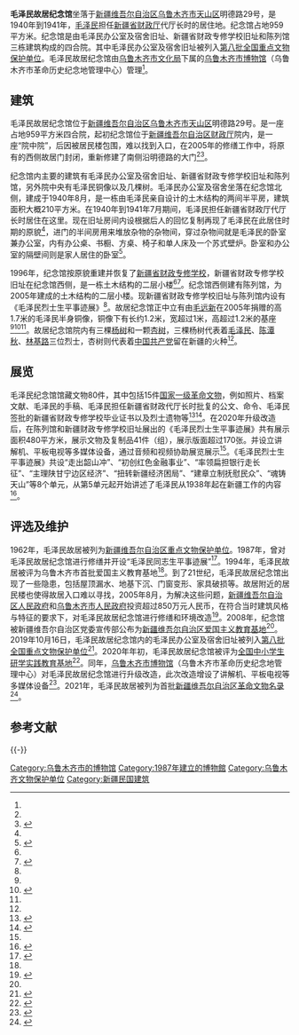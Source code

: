 {{Infobox museum
 |名称    = 毛泽民故居纪念馆
 |其他名称= 
 |logo =
 |logosize =
 |logo_caption =
 |图像    = 
 |图像大小= 
 |图像说明= 
 |coordinates= {{Coord|43.792401|87.6209633|display=inline,title}}
 |former_name    = 
 |established    = 1940年代
 |dissolved    = 
 |location    =[[新疆维吾尔自治区|新疆维吾尔自治区]][[乌鲁木齐市|乌鲁木齐市]][[天山区|天山区]]明德路29号
 |type    = 纪念馆
 |accreditation    = 
 |collections    = 
 |collection_size    = 80件
|owner    =[[乌鲁木齐市博物馆|乌鲁木齐市博物馆]]（乌鲁木齐市革命历史纪念地管理中心）
 |website    = 
}}
{{文物保护单位
| 级别 = 全国
| 名称 = 毛泽民办公室及宿舍旧址
| 图片 = 毛泽民办公室及宿舍旧址.png
| 编号 =8-0748-5-232
| 分类 = 近现代重要史迹及代表性建筑
| 时代 = 1940－1941年
| 所在 = [[新疆维吾尔自治区|新疆维吾尔自治区]][[乌鲁木齐市|乌鲁木齐市]]
| 登录 = 2019年10月16日
| Cat = 新疆全国重点文物保护单位
}}
'''毛泽民故居纪念馆'''坐落于[[新疆维吾尔自治区|新疆维吾尔自治区]][[乌鲁木齐市|乌鲁木齐市]][[天山区|天山区]]明德路29号，是1940年到1941年，[[毛泽民|毛泽民]]担任[[新疆省财政厅|新疆省财政厅]]代厅长时的居住地。纪念馆占地959平方米。纪念馆是由毛泽民办公室及宿舍旧址、新疆省财政专修学校旧址和陈列馆三栋建筑构成的四合院。其中毛泽民办公室及宿舍旧址被列入[[第八批全国重点文物保护单位|第八批全国重点文物保护单位]]。毛泽民故居纪念馆由[[乌鲁木齐市文化局|乌鲁木齐市文化局]]下属的[[乌鲁木齐市博物馆|乌鲁木齐市博物馆]]（乌鲁木齐市革命历史纪念地管理中心）管理<ref name="年鉴2011"/>。

== 建筑 ==
{{multiple image
| align = left
|total_width=190
| direction         =vertical
| image1 = 毛泽民办公室及宿舍旧址内部.png
| alt1 = 
| caption1 = 
| image2 = 毛泽民办公室及宿舍旧址内部2.png
| alt2 = 
| caption2 = 
| image3 = 毛泽民故居纪念馆内.png 
| alt3 = 
| caption3 = 
| footer = 毛泽民办公室及宿舍旧址内部及陈列馆内部
}}
{{multiple image
| align = right
|total_width=400
| direction         =
| image1 = 新疆财政专修学校旧址.png
| alt1 = 
| caption1 = 
| image2 = 毛泽民纪念馆陈列室.png
| alt2 = 
| caption2 = 
| image3 = 毛泽民故居纪念馆雕像.png
| alt3 = 
| caption3 = 
| footer = 新疆财政专修学校旧址、陈列室与雕像
}}
毛泽民故居纪念馆位于[[新疆维吾尔自治区|新疆维吾尔自治区]][[乌鲁木齐市|乌鲁木齐市]][[天山区|天山区]]明德路29号。是一座占地959平方米四合院，起初纪念馆位于[[新疆维吾尔自治区财政厅|新疆维吾尔自治区财政厅]]院内，是一座“院中院”，后因被居民楼包围，难以找到入口，在2005年的修缮工作中，将原有的西侧故居门封闭，重新修建了南侧沿明德路的大门<ref name="研究院"/><ref>{{cite web |author1=李君霞 |title=乌鲁木齐市明德路16号的毛泽民故居要大修 |url=https://news.sina.com.cn/o/2005-06-15/10336177670s.shtml |website=新浪新闻中心 |accessdate=2020-09-28}}</ref>。

纪念馆内主要的建筑有毛泽民办公室及宿舍旧址、新疆省财政专修学校旧址和陈列馆，另外院中央有毛泽民铜像以及几棵树。毛泽民办公室及宿舍坐落在纪念馆北侧，建成于1940年8月，是一栋由毛泽民亲自设计的土木结构的两间半平房，建筑面积大概210平方米。在1940年到1941年7月期间，毛泽民担任新疆省财政厅代厅长时居住在这里。现在旧址房间内设根据后人的回忆复制再现了毛泽民在此居住时期的原貌<ref name="钱币"/>，进门的半间房用来堆放杂物的杂物间，穿过杂物间就是毛泽民的卧室兼办公室，内有办公桌、书橱、方桌、椅子和单人床及一个苏式壁炉。卧室和办公室的隔壁间则是家人居住的卧室<ref name="研究院">{{cite web |title=毛泽民故居（新疆篇） |url=http://www.dswxyjy.org.cn/n/2013/1023/c222137-23303637.html |website=中共中央党史和文献研究院 |accessdate=2020-09-28}}</ref>。

1996年，纪念馆按原貌重建并恢复了[[新疆省财政专修学校|新疆省财政专修学校]]，新疆省财政专修学校旧址在纪念馆西侧，是一栋土木结构的二层小楼<ref name="研究院"/><ref name="钱币">{{cite journal |author1=蔡杰华 |title=毛泽民故居 |journal=新疆钱币 |date=2012 |issue=04 |page=F0004}}</ref>。纪念馆西侧建有陈列馆，为2005年建成的土木结构的二层小楼。现新疆省财政专修学校旧址与陈列馆内设有《毛泽民烈士生平事迹展》<ref name="改造"/>。故居纪念馆正中立有由[[毛远新|毛远新]]在2005年捐赠的高1.7米的毛泽民半身铜像，铜像下有长约1.2米，宽超过1米，高超过1.2米的基座<ref name="年鉴2006"/><ref>{{cite news |author1=毛翼虎 |title=瞻仰毛泽民故居 |accessdate=2020-09-28 |work=[[新疆日报|新疆日报]] |issue=A10版·宝地·作品 |date=2018-07-05}}</ref><ref name="研究院"/>。故居纪念馆院内有三棵[[杨树|杨树]]和一颗[[杏树|杏树]]，三棵杨树代表着[[毛泽民|毛泽民]]、[[陈潭秋|陈潭秋]]、[[林基路|林基路]]三位烈士，杏树则代表着[[中国共产党|中国共产党]]留在新疆的火种<ref name="探秘"/>。

== 展览 ==
毛泽民纪念馆馆藏文物80件，其中包括15件[[国家一级文物|国家一级革命文物]]，例如照片、档案文献、毛泽民的手稿、毛泽民担任新疆省财政代厅长时批复的公文、命令、毛泽民签批的新疆省财政专修学校毕业证书以及烈士遗物等<ref name="年鉴2011">{{cite book |author1=[[吉尔拉·衣沙木丁|吉尔拉·依沙木丁]] |editor=乌鲁木齐市党史地方志编委会办公室 |title=乌鲁木齐年鉴, 2011 |date=2012 |publisher=[[新疆人民出版社|新疆人民出版社]] |isbn=978-7-228-15126-4 |pages=261, 316-324}}</ref><ref>{{cite news |author1=柳霞 |title=毛泽民 |accessdate=2020-09-28 |work=光明日报 |agency=新华社 |issue=01版 |date=2011-04-04}}</ref>。在2020年升级改造后，在陈列馆和新疆财政专修学校旧址展出的《毛泽民烈士生平事迹展》共有展示面积480平方米，展示文物及复制品41件（组），展示版面超过170张。并设立讲解机、平板电视等多媒体设备，通过音频和视频协助展览展示<ref name="改造"/>。《毛泽民烈士生平事迹展》共设“走出韶山冲”、“初创红色金融事业”、“率领扁担银行走长征”、“主理陕甘宁边区经济”、“扭转新疆经济困局”、“建章立制抚慰民众”、“魂铸天山”等8个单元，从第5单元起开始讲述了毛泽民从1938年起在新疆工作的内容<ref>{{cite web |author1=王畅彤 |title=毛泽民办公室及宿舍旧址举办主题展 |url=http://w.wlmqwb.com/2020/july/CB916517.html |website=乌鲁木齐在线 |accessdate=2020-09-28 }}{{Dead link}}</ref>。

== 评选及维护 ==
1962年，毛泽民故居被列为[[新疆维吾尔自治区文物保护单位|新疆维吾尔自治区重点文物保护单位]]。1987年，曾对毛泽民故居纪念馆进行修缮并开设“毛泽民同志生平事迹展”<ref name="年鉴2006">{{cite book |author1=秦新德 |author2=[[乃依木·亚森|乃依木·亚森]] |editor=乌鲁木齐市史志办 |title=乌鲁木齐年鉴, 2006 |date=2006 |publisher=新疆人民出版社 |isbn=7-228-10503-6 |pages=288-289}}</ref>。1994年，毛泽民故居被评为乌鲁木齐市首批爱国主义教育基地<ref name="改造"/>。到了21世纪，毛泽民故居纪念馆出现了一些隐患，包括屋顶漏水、地基下沉、门窗变形、家具破损等。故居附近的居民楼也使得故居入口难以寻找，2005年8月，为解决这些问题，[[新疆维吾尔自治区人民政府|新疆维吾尔自治区人民政府]]和[[乌鲁木齐市人民政府|乌鲁木齐市人民政府]]投资超过850万元人民币，在符合当时建筑风格与特征的要求下，对毛泽民故居纪念馆进行修缮和环境改造<ref name="探秘">{{cite web |author1=巩亮亮 |title=探秘乌鲁木齐毛泽民故居 |url=http://www.hongshannet.cn/Topics/gzwcnrsxddjs/hsgs/201607/t20160712_441592.html |website=红山网 |accessdate=2020-09-28 }}{{Dead link}}</ref>。2008年，纪念馆被新疆维吾尔自治区党委宣传部公布为[[新疆维吾尔自治区爱国主义教育基地|新疆维吾尔自治区爱国主义教育基地]]<ref name="研究院"/>。2019年10月16日，毛泽民故居纪念馆内的毛泽民办公室及宿舍旧址被列入[[第八批全国重点文物保护单位|第八批全国重点文物保护单位]]<ref>{{cite web |author1=王畅彤 |title=乌鲁木齐市两处建筑16日入选全国重点文保单位 |url=http://www.hongshannet.cn/hsxw/sfxw/201910/t20191017_641890.html |website=红山网 |accessdate=2020-09-28 }}{{Dead link}}</ref>。2020年年初，毛泽民故居纪念馆被评为[[全国中小学生研学实践教育基地|全国中小学生研学实践教育基地]]<ref>{{cite web |title=《乌鲁木齐市全国中小学生研学实践教育基地、营地和青少年校外活动中心目录》发布 |url=http://www.urumqi.gov.cn/sy/jrsf/437692.htm |website=乌鲁木齐市人民政府 |accessdate=2020-09-28 }}{{Dead link}}</ref>。同年，[[乌鲁木齐市博物馆|乌鲁木齐市博物馆]]（乌鲁木齐市革命历史纪念地管理中心）对毛泽民故居纪念馆进行升级改造，此次改造增设了讲解机、平板电视等多媒体设备<ref name="改造">{{cite web |author1=王畅彤 |title=乌鲁木齐两处革命历史纪念地完成升级改造 |url=https://www.thepaper.cn/newsDetail_forward_9350910 |website=澎湃新闻 |accessdate=2020-09-28}}</ref>。2021年，毛泽民故居被列为首批[[新疆维吾尔自治区革命文物名录|新疆维吾尔自治区革命文物名录]]<ref name="文物名录">{{cite news |author1=刘萌萌 |title=新疆首批革命文物名录公布 |url=http://wap.xjdaily.com/xjrb/20210331/172205.html |work=[[新疆日报|新疆日报]] |issue=A01版·要闻 |date=2021-03-31 |accessdate=2021-04-05 |archive-date=2021-04-10 |archive-url=https://web.archive.org/web/20210410183208/http://wap.xjdaily.com/xjrb/20210331/172205.html |dead-url=no }}</ref>。

== 参考文献 ==
{{reflist|30em}}

{{-}}
{{新疆全国重点文物保护单位}}
{{乌鲁木齐文物保护单位}}

[[Category:乌鲁木齐市的博物馆|Category:乌鲁木齐市的博物馆]]
[[Category:1987年建立的博物館|Category:1987年建立的博物館]]
[[Category:乌鲁木齐文物保护单位|Category:乌鲁木齐文物保护单位]]
[[Category:新疆民国建筑|Category:新疆民国建筑]]